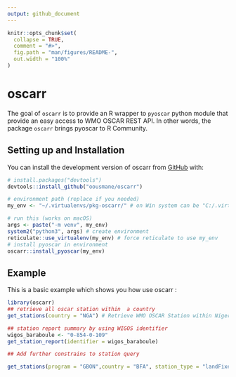 ```yaml
---
output: github_document
---
```


<!-- README.md is generated from README.Rmd. Please edit that file -->

```r
knitr::opts_chunk$set(
  collapse = TRUE,
  comment = "#>",
  fig.path = "man/figures/README-",
  out.width = "100%"
)
```

# oscarr

<!-- badges: start -->
<!-- badges: end -->

The goal of `oscarr` is to provide an R wrapper to `pyoscar` python module that provide an easy access to WMO OSCAR REST API. In other words, the package `oscarr` brings pyoscar to R Community.

## Setting up and Installation

You can install the development version of oscarr from [GitHub](https://github.com/) with:

``` r
# install.packages("devtools")
devtools::install_github("oousmane/oscarr")
```

```r
# environment path (replace if you needed)
my_env <- "~/.virtualenvs/pkg-oscarr/" # on Win system can be "C:/.virtualenvs/pkg-oscarr/"

# run this (works on macOS)
args <- paste("-m venv", my_env) 
system2("python3", args) # create environment
reticulate::use_virtualenv(my_env) # force reticulate to use my_env
# install pyoscar in environment
oscarr::install_pyoscar(my_env)
```

## Example

This is a basic example which shows you how use oscarr :

```r
library(oscarr)
## retrieve all oscar station within  a country
get_stations(country = "NGA") # Retrieve WMO OSCAR Station within Nigeria

## station report summary by using WIGOS identifier
wigos_baraboule <- "0-854-0-109"
get_station_report(identifier = wigos_baraboule)

## Add further constrains to station query

get_stations(program = "GBON",country = "BFA", station_type = "landFixed")
```

